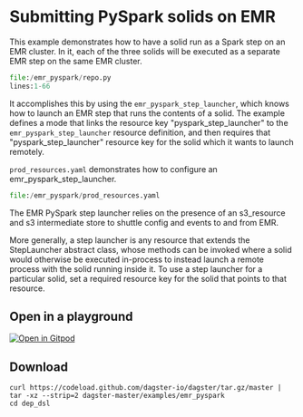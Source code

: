 # Submitting PySpark solids on EMR

This example demonstrates how to have a solid run as a Spark step on an EMR cluster.  In it, each
of the three solids will be executed as a separate EMR step on the same EMR cluster.

```python literalinclude caption=repo.py
file:/emr_pyspark/repo.py
lines:1-66
```

It accomplishes this by using the `emr_pyspark_step_launcher`, which knows how to launch an EMR step
that runs the contents of a solid.  The example defines a mode that links the resource key
"pyspark_step_launcher" to the `emr_pyspark_step_launcher` resource definition, and then requires
that "pyspark_step_launcher" resource key for the solid which it wants to launch remotely.

`prod_resources.yaml` demonstrates how to configure an emr_pyspark_step_launcher.

```python literalinclude caption=prod_resources.yaml
file:/emr_pyspark/prod_resources.yaml
```

The EMR PySpark step launcher relies on the presence of an s3_resource and s3 intermediate store to
shuttle config and events to and from EMR.

More generally, a step launcher is any resource that extends the StepLauncher abstract class,
whose methods can be invoked where a solid would otherwise be executed in-process to instead launch
a remote process with the solid running inside it.  To use a step launcher for a particular solid,
set a required resource key for the solid that points to that resource.


## Open in a playground

[![Open in Gitpod](https://gitpod.io/button/open-in-gitpod.svg)](https://gitpod.io/#EXAMPLE=emr_pyspark/https://github.com/dagster-io/dagster)

## Download

```
curl https://codeload.github.com/dagster-io/dagster/tar.gz/master | tar -xz --strip=2 dagster-master/examples/emr_pyspark
cd dep_dsl
```
